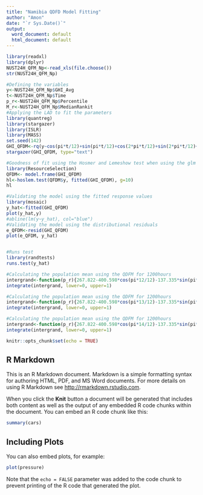 ---
title: "Namibia QDFD Model Fitting"
author: "Amon"
date: "`r Sys.Date()`"
output:
  word_document: default
  html_document: default
---

```{r}
library(readxl) 
library(dplyr)
NUST24H_QFM_Np<-read_xls(file.choose())
str(NUST24H_QFM_Np)
```


```{r}

#Defining the variables
y<-NUST24H_QFM_Np$GHI_Avg
t<-NUST24H_QFM_Np$Time
p_r<-NUST24H_QFM_Np$Percentile
M_r<-NUST24H_QFM_Np$MedianRankit
#Applying the LAD to fit the parameters
library(quantreg)
library(stargazer)
library(ISLR)
library(MASS)
set.seed(142)
GHI_QFDM<-rq(y~cos(pi*t/12)+sin(pi*t/12)+cos(2*pi*t/12)+sin(2*pi*t/12)+cos(3*pi*t/12)+sin(3*pi*t/12)+M_r)
stargazer(GHI_QFDM, type="text")

#Goodness of fit using the Hosmer and Lemeshow test when using the glm package
library(ResourceSelection)
QFDM<- model.frame(GHI_QFDM)
hl<-hoslem.test(QFDM$y, fitted(GHI_QFDM), g=10)
hl

#Validating the model using the fitted response values
library(mosaic)
y_hat<-fitted(GHI_QFDM)
plot(y_hat,y)
#abline(lm(y~y_hat), col="blue")
#Validating the model using the distributional residuals
e_QFDM<-resid(GHI_QFDM)
plot(e_QFDM, y_hat)


#Runs test
library(randtests)
runs.test(y_hat)
```
```{r}
#Calculating the population mean using the QDFM for 1200hours
intergrand<-function(p_r){267.822-400.598*cos(pi*12/12)-137.335*sin(pi*12/12)+159.851*cos(2*pi*12/12)+114.200*sin(2*pi*12/12)-27.070*cos(3*pi*12/12)-29.389*sin(3*pi*12/12)+(3676.631/(2*21.3035529))*((1+0.162308)*p_r^(21.3035529)-(1-0.162308)*(1-p_r)^(21.3035529))}
integrate(intergrand, lower=0, upper=1)

#Calculating the population mean using the QDFM for 1200hours
intergrand<-function(p_r){267.822-400.598*cos(pi*13/12)-137.335*sin(pi*13/12)+159.851*cos(2*pi*13/12)+114.200*sin(2*pi*13/12)-27.070*cos(3*pi*13/12)-29.389*sin(3*pi*13/12)+(3676.631/(2*21.3035529))*((1+0.162308)*p_r^(21.3035529)-(1-0.162308)*(1-p_r)^(21.3035529))}
integrate(intergrand, lower=0, upper=1)

#Calculating the population mean using the QDFM for 1200hours
intergrand<-function(p_r){267.822-400.598*cos(pi*14/12)-137.335*sin(pi*14/12)+159.851*cos(2*pi*14/12)+114.200*sin(2*pi*14/12)-27.070*cos(3*pi*14/12)-29.389*sin(3*pi*14/12)+(3676.631/(2*21.3035529))*((1+0.162308)*p_r^(21.3035529)-(1-0.162308)*(1-p_r)^(21.3035529))}
integrate(intergrand, lower=0, upper=1)
```


```{r setup, include=FALSE}
knitr::opts_chunk$set(echo = TRUE)
```

## R Markdown

This is an R Markdown document. Markdown is a simple formatting syntax for authoring HTML, PDF, and MS Word documents. For more details on using R Markdown see <http://rmarkdown.rstudio.com>.

When you click the **Knit** button a document will be generated that includes both content as well as the output of any embedded R code chunks within the document. You can embed an R code chunk like this:

```{r cars}
summary(cars)
```

## Including Plots

You can also embed plots, for example:

```{r pressure, echo=FALSE}
plot(pressure)
```

Note that the `echo = FALSE` parameter was added to the code chunk to prevent printing of the R code that generated the plot.
